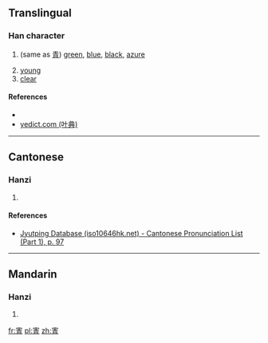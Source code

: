 ==Translingual==

===Han character===
{{Han char|rn=40|rad=宀|as=08|sn=11|four=|canj=十手一月 (JQMB)|ids=⿱[[宀]][[青]]}}

# {{context|classical|lang=zh}} (same as [[青]]) [[green]], [[blue]], [[black]], [[azure]]
# [[young]]
# [[clear]]

====References====
* {{Han ref|kx=0288.170|dkj=07211|dj=0571.060|hdz=20936.050|uh=5BC8|ud=23496}}
*[http://yedict.com/htm/5B/5BC8.htm yedict.com (叶典)]

----

==Cantonese==

===Hanzi===
{{yue-hanzi|jyut=[[cing1]]|y=ching1}}

# {{defn|lang=yue|sort=宀08}}

====References====
* [http://www.iso10646hk.net/jp/document/download.jsp Jyutping Database (iso10646hk.net) - Cantonese Pronunciation List (Part 1), p. 97]

----

==Mandarin==

===Hanzi===
{{cmn-hanzi|pin=[[qīng]] ([[qing1]])|wg=ch'ing<sup>1</sup>}}

# {{defn|lang=cmn|sort=宀08}}

[[fr:寈]]
[[pl:寈]]
[[zh:寈]]